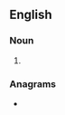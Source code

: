 ==English==

===Noun===
{{head|en|noun form}}

# {{plural of|compreg|lang=en}}

===Anagrams===
* {{anagrams|en|a=cegmoprs|crempogs}}